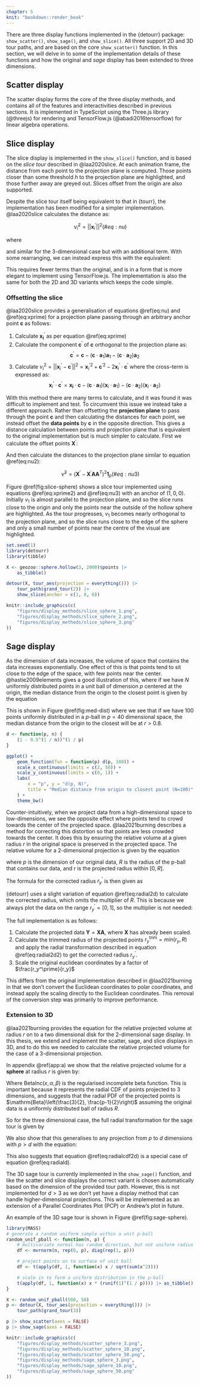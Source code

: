 ```yaml
---
chapter: 5
knit: "bookdown::render_book"
---
```


There are three display functions implemented in the {detourr} package: `show_scatter()`, `show_sage()`, and `show_slice()`. All three support 2D and 3D tour paths, and are based on the core `show_scatter()` function. In this section, we will delve in to some of the implementation details of these functions and how the original and _sage_ display has been extended to three dimensions.

## Scatter display

The scatter display forms the core of the three display methods, and contains all of the features and interactivities described in previous sections. It is implemented in TypeScript using the Three.js library (@threejs) for rendering and TensorFlow.js (@abadi2016tensorflow) for linear algebra operations.

## Slice display

The slice display is implemented in the `show_slice()` function, and is based on the _slice tour_ described in @laa2020slice. At each animation frame, the distance from each point to the projection plane is computed. Those points closer than some threshold $h$ to the projection plane are highlighted, and those further away are greyed out. Slices offset from the origin are also supported.

Despite the slice tour itself being equivalent to that in {tourr}, the implementation has been modified for a simpler implementation. @laa2020slice calculates the distance as:

$$
\tilde \nu_i^2 = ||\mathbf{x}_i^\prime||^2
(\#eq:nu)
$$

where

\begin{equation}
\mathbf{x}_i^\prime = \mathbf{x}_i - 
  (\mathbf{x}_i \cdot \mathbf{a}_1)\mathbf{a}_1 - 
  (\mathbf{x}_i \cdot \mathbf{a}_2)\mathbf{a}_2
(\#eq:xprime)
\end{equation}

and similar for the 3-dimensional case but with an additional term. With some rearranging, we can instead express this with the equivalent:

\begin{equation}
\tilde \nu^2 = (\mathbf{X} - \mathbf{XAA}^T)^2 \mathbf{1}_p
(\#eq:nu2)
\end{equation}

This requires fewer terms than the original, and is in a form that is more elegant to implement using TensorFlow.js. The implementation is also the same for both the 2D and 3D variants which keeps the code simple.

### Offsetting the slice

@laa2020slice provides a generalisation of equations \@ref(eq:nu) and \@ref(eq:xprime) for a projection plane passing through an arbitrary anchor point $\mathbf{c}$ as follows:

1. Calculate $\mathbf{x_i}^\prime$ as per equation \@ref(eq:xprime)
2. Calculate the component $\mathbf{c}^\prime$ of $\mathbf{c}$ orthogonal to the projection plane as:
$$
\mathbf{c}^\prime = \mathbf{c} - (\mathbf{c} \cdot \mathbf{a}_1)\mathbf{a}_1 - (\mathbf{c} \cdot \mathbf{a}_2)\mathbf{a}_2
$$
3. Calculate $\nu_i^2 = || \mathbf{x}_i^\prime - \mathbf{c}^\prime ||^2 = \mathbf{x}_i^{\prime 2} + \mathbf{c}^{\prime 2} - 2\mathbf{x}_i^\prime \cdot \mathbf{c}^\prime$ where the cross-term is expressed as:
$$
\mathbf{x}_i^\prime \cdot \mathbf{c}^\prime = \mathbf{x_i} \cdot \mathbf{c} - 
  (\mathbf{c} \cdot \mathbf{a}_1)(\mathbf{x}_i \cdot \mathbf{a}_1) -
  (\mathbf{c} \cdot \mathbf{a}_2)(\mathbf{x}_i \cdot \mathbf{a}_2)
$$

With this method there are many terms to calculate, and it was found it was difficult to implement and test. To circumvent this issue we instead take a different approach. Rather than offsetting the __projection plane__ to pass through the point $\mathbf{c}$ and then calculating the distances for each point, we instead offset the __data points__ by $\mathbf{c}$ in the opposite direction. This gives a distance calculation between points and projection plane that is equivalent to the original implementation but is much simpler to calculate. First we calculate the offset points $\mathbf{X}^\prime$:

\begin{equation}
\mathbf{X}^\prime = \begin{bmatrix}
    \mathbf{x}_1 - \mathbf{c} \\
    \mathbf{x}_2 - \mathbf{c} \\
    \vdots \\
    \mathbf{x}_n - \mathbf{c}
    \end{bmatrix}
(\#eq:xprime2)
\end{equation}

And then calculate the distances to the projection plane similar to equation \@ref(eq:nu2):

$$
\tilde \nu^2 = (\mathbf{X}^\prime - \mathbf{X}^\prime \mathbf{AA}^T)^2 \mathbf{1}_p
(\#eq:nu3)
$$

Figure \@ref(fig:slice-sphere) shows a slice tour implemented using equations \@ref(eq:xprime2) and \@ref(eq:nu3) with an anchor of $(1, 0, 0)$. Initially $v_1$ is almost parallel to the projection plane, and so the slice runs close to the origin and only the points near the outside of the hollow sphere are highlighted. As the tour progresses, $v_1$ becomes nearly orthogonal to the projection plane, and so the slice runs close to the edge of the sphere and only a small number of points near the centre of the visual are highlighted.

```r
set.seed(1)
library(detourr)
library(tibble)

X <- geozoo::sphere.hollow(3, 2000)$points |>
    as_tibble()

detour(X, tour_aes(projection = everything())) |>
    tour_path(grand_tour(2)) |>
    show_slice(anchor = c(1, 0, 0))
```


```r
knitr::include_graphics(c(
    "figures/display_methods/slice_sphere_1.png",
    "figures/display_methods/slice_sphere_2.png",
    "figures/display_methods/slice_sphere_3.png"
))
```

## Sage display

As the dimension of data increases, the volume of space that contains the data increases exponentially. One effect of this is that points tend to sit close to the edge of the space, with few points near the center. @hastie2009elements gives a good illustration of this, where if we have $N$ uniformly distributed points in a unit ball of dimension $p$ centered at the origin, the median distance from the origin to the closest point is given by the equation

\begin{equation}
d(p, N) = \left( 1- \frac{1}{2}^\frac{1}{N}\right)^\frac{1}{p}
\end{equation}

This is shown in Figure \@ref(fig:med-dist) where we see that if we have 100 points uniformly distributed in a $p$-ball in $p=40$ dimensional space, the median distance from the origin to the closest will be at $r > 0.8$.

```r
d <- function(p, n) {
    (1 - 0.5^(1 / n))^(1 / p)
}

ggplot() +
    geom_function(fun = function(p) d(p, 100)) +
    scale_x_continuous(limits = c(2, 50)) +
    scale_y_continuous(limits = c(0, 1)) +
    labs(
        x = "p", y = "d(p, N)",
        title = "Median distance from origin to closest point (N=100)"
    ) +
    theme_bw()
```

Counter-intuitively, when we project data from a high-dimensional space to low-dimensions, we see the opposite effect where points tend to crowd towards the center of the projected space. @laa2021burning describes a method for correcting this distortion so that points are less crowded towards the center. It does this by ensuring the relative volume at a given radius $r$ in the original space is preserved in the projected space. The relative volume for a 2-dimensional projection is given by the equation

\begin{equation}
v_2(r; p, R) 
= \frac{V_{2D}(r; p, R)}{V(R,p)}
= 1 - \left(1-\left(\frac{r}{R}\right)^2\right)^\frac{p}{2}
(\#eq:radialcdf2d)
\end{equation}

where $p$ is the dimension of our original data, $R$ is the radius of the p-ball that contains our data, and $r$ is the projected radius within $[0, R]$.

The formula for the corrected radius $r_y^\prime$ is then given as

\begin{equation}
r_y^\prime = R \sqrt{1 - \left(1-\left(\frac{r}{R}\right)^2\right)^\frac{p}{2}}
(\#eq:radial2d)
\end{equation}

{detourr} uses a slight variation of equation \@ref(eq:radial2d) to calculate the corrected radius, which omits the multiplier of $R$. This is because we always plot the data on the range $r_y^\prime = [0, 1]$, so the multiplier is not needed:

\begin{equation}
r_y^\prime = \sqrt{1 - \left(1-\left(\frac{r}{R}\right)^2\right)^\frac{p}{2}}
(\#eq:radial2d2)
\end{equation}

The full implementation is as follows:

1. Calculate the projected data $\mathbf{Y} = \mathbf{XA}$, where $\mathbf{X}$ has already been scaled.
2. Calculate the trimmed radius of the projected points $r_y^\mathrm{trim} = min(r_y, R)$ and apply the radial transformation described in equation \@ref(eq:radial2d2) to get the corrected radius $r_y^\prime$.
3. Scale the original euclidean coordinates by a factor of $\frac{r_y^\prime}{r_y}$

This differs from the original implementation described in @laa2021burning in that we don't convert the Euclidean coordinates to polar coordinates, and instead apply the scaling directly to the Euclidean coordinates. This removal of the conversion step was primarily to improve performance.

### Extension to 3D

@laa2021burning provides the equation for the relative projected volume at radius $r$ on to a two dimensional disk for the 2-dimensional sage display. In this thesis, we extend and implement the scatter, sage, and slice displays in 3D, and to do this we needed to calculate the relative projected volume for the case of a 3-dimensional projection.

In appendix \@ref(app:a) we show that the relative projected volume for a __sphere__ at radius $r$ is given by:

\begin{equation}
  v_3(r; p, R) = \mathrm{BetaInc}\left(\left(\frac{r}{R}\right)^2, \frac{3}{2}, \frac{p-1}{2}\right) 
\end{equation}

Where $\mathrm{BetaInc}(x, \alpha, \beta)$ is the regularised incomplete beta function. This is important because it represents the radial CDF of points projected to 3 dimensions, and suggests that the radial PDF of the projected points is $\mathrm{Beta}\left(\frac{3}{2}, \frac{p-1}{2}\right)$ assuming the original data is a uniformly distributed ball of radius $R$.

So for the three dimensional case, the full radial transformation for the sage tour is given by

\begin{equation}
r_y^\prime = \sqrt[3]{\mathrm{BetaInc}\left(\left(\frac{r}{R}\right)^2, \frac{3}{2}, \frac{p-1}{2}\right)}
(\#eq:radial3)
\end{equation}

We also show that this generalises to any projection from $p$ to $d$ dimensions with $p>d$ with the equation:

\begin{equation}
v(r; p, R, d) = \mathrm{BetaInc}\left(\left(\frac{r}{R}\right)^2, \frac{d}{2}, \frac{p-d}{2}+1\right)
(\#eq:radiald)
\end{equation}

This also suggests that equation \@ref(eq:radialcdf2d) is a special case of equation \@ref(eq:radiald). 

The 3D sage tour is currently implemented in the `show_sage()` function, and like the scatter and slice displays the correct variant is chosen automatically based on the dimension of the provided tour path. However, this is not implemented for $d>3$ as we don't yet have a display method that can handle higher-dimensional projections. This will be implemented as an extension of a Parallel Coordinates Plot (PCP) or Andrew's plot in future.

An example of the 3D sage tour is shown in Figure \@ref(fig:sage-sphere).

```r
library(MASS)
# generate a random uniform sample within a unit p-ball
random_unif_pball <- function(n, p) {
    # multivariate normal has random direction, but not uniform radius
    df <- mvrnorm(n, rep(0, p), diag(rep(1, p)))

    # project points on to surface of unit ball
    df <- t(apply(df, 1, function(x) x / sqrt(sum(x^2))))

    # scale in to form a uniform distribution in the p-ball
    t(apply(df, 1, function(x) x * (runif(1)^(1 / p)))) |> as_tibble()
}

X <- random_unif_pball(500, 50)
p <- detour(X, tour_aes(projection = everything())) |>
    tour_path(grand_tour(3))

p |> show_scatter(axes = FALSE)
p |> show_sage(axes = FALSE)
```


```r
knitr::include_graphics(c(
    "figures/display_methods/scatter_sphere_3.png",
    "figures/display_methods/scatter_sphere_10.png",
    "figures/display_methods/scatter_sphere_50.png",
    "figures/display_methods/sage_sphere_3.png",
    "figures/display_methods/sage_sphere_10.png",
    "figures/display_methods/sage_sphere_50.png"
))
```
